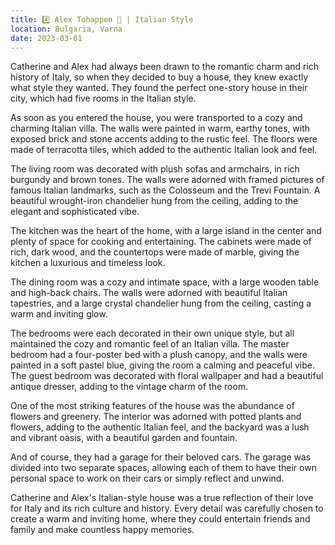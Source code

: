 ```yaml
---
title: 4️⃣ Alex Tohappen 🧔 | Italian Style
location: Bulgaria, Varna
date: 2023-03-01
---
```


Catherine and Alex had always been drawn to the romantic charm and rich history of Italy, so when they decided to buy a house, they knew exactly what style they wanted. They found the perfect one-story house in their city, which had five rooms in the Italian style.

As soon as you entered the house, you were transported to a cozy and charming Italian villa. The walls were painted in warm, earthy tones, with exposed brick and stone accents adding to the rustic feel. The floors were made of terracotta tiles, which added to the authentic Italian look and feel.

The living room was decorated with plush sofas and armchairs, in rich burgundy and brown tones. The walls were adorned with framed pictures of famous Italian landmarks, such as the Colosseum and the Trevi Fountain. A beautiful wrought-iron chandelier hung from the ceiling, adding to the elegant and sophisticated vibe.

The kitchen was the heart of the home, with a large island in the center and plenty of space for cooking and entertaining. The cabinets were made of rich, dark wood, and the countertops were made of marble, giving the kitchen a luxurious and timeless look.

The dining room was a cozy and intimate space, with a large wooden table and high-back chairs. The walls were adorned with beautiful Italian tapestries, and a large crystal chandelier hung from the ceiling, casting a warm and inviting glow.

The bedrooms were each decorated in their own unique style, but all maintained the cozy and romantic feel of an Italian villa. The master bedroom had a four-poster bed with a plush canopy, and the walls were painted in a soft pastel blue, giving the room a calming and peaceful vibe. The guest bedroom was decorated with floral wallpaper and had a beautiful antique dresser, adding to the vintage charm of the room.

One of the most striking features of the house was the abundance of flowers and greenery. The interior was adorned with potted plants and flowers, adding to the authentic Italian feel, and the backyard was a lush and vibrant oasis, with a beautiful garden and fountain.

And of course, they had a garage for their beloved cars. The garage was divided into two separate spaces, allowing each of them to have their own personal space to work on their cars or simply reflect and unwind.

Catherine and Alex's Italian-style house was a true reflection of their love for Italy and its rich culture and history. Every detail was carefully chosen to create a warm and inviting home, where they could entertain friends and family and make countless happy memories.
